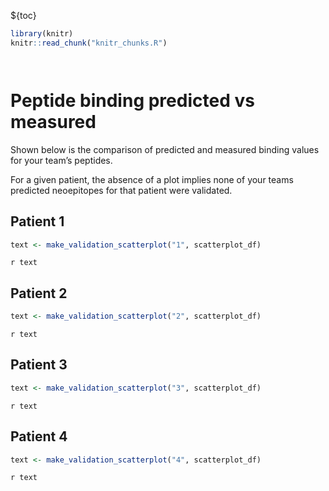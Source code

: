 ${toc}

```r
library(knitr)
knitr::read_chunk("knitr_chunks.R")
```

```r
```

```r
```
# Peptide binding predicted vs measured

Shown below is the comparison of predicted and measured binding values for your team's peptides.

For a given patient, the absence of a plot implies none of your teams predicted neoepitopes for that patient were validated.

## Patient 1
```r
text <- make_validation_scatterplot("1", scatterplot_df)
```
`r text`

## Patient 2
```r
text <- make_validation_scatterplot("2", scatterplot_df)
```
`r text`

## Patient 3
```r
text <- make_validation_scatterplot("3", scatterplot_df)
```
`r text`

## Patient 4
```r
text <- make_validation_scatterplot("4", scatterplot_df)
```
`r text`